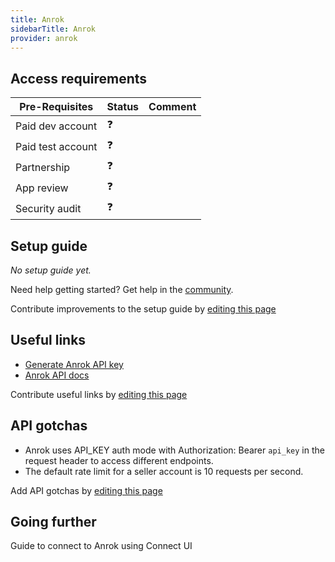 ```yaml
---
title: Anrok
sidebarTitle: Anrok
provider: anrok
---
```




<Overview />
<PreBuiltTooling provider={providers[pageMetadata.provider]} />
<PreBuiltUseCases />

## Access requirements
| Pre-Requisites | Status | Comment|
| - | - | - |
| Paid dev account | ❓ |  |
| Paid test account | ❓ |  |
| Partnership | ❓ | |
| App review | ❓ |  |
| Security audit | ❓ | |


## Setup guide

_No setup guide yet._

<Tip>Need help getting started? Get help in the [community](https://nango.dev/slack).</Tip>

<Note>Contribute improvements to the setup guide by [editing this page](https://github.com/nangohq/nango/tree/master/docs-v2/integrations/all/anrok.mdx)</Note>


## Useful links

-   [Generate Anrok API key](https://apidocs.anrok.com/tutorials/#create-an-api-key)
-   [Anrok API docs](https://apidocs.anrok.com/#section/API-reference)

<Note>Contribute useful links by [editing this page](https://github.com/nangohq/nango/tree/master/docs-v2/integrations/all/anrok.mdx)</Note>

## API gotchas

- Anrok uses API_KEY auth mode with Authorization: Bearer `api_key` in the request header to access different endpoints.
- The default rate limit for a seller account is 10 requests per second.

<Note>Add API gotchas by [editing this page](https://github.com/nangohq/nango/tree/master/docs-v2/integrations/all/anrok.mdx)</Note>

## Going further

<Card title="Connect to Anrok" icon="link" href="/integrations/all/anrok/connect" horizontal>
  Guide to connect to Anrok using Connect UI
</Card>
